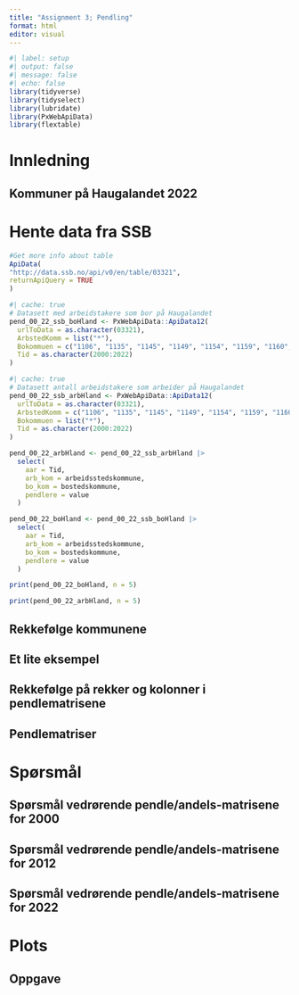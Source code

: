 ```yaml
---
title: "Assignment 3; Pendling"
format: html
editor: visual
---
```


```r
#| label: setup
#| output: false
#| message: false
#| echo: false
library(tidyverse)
library(tidyselect)
library(lubridate)
library(PxWebApiData)
library(flextable)
```

# Innledning

## Kommuner på Haugalandet 2022

# Hente data fra SSB

```r
#Get more info about table
ApiData(
"http://data.ssb.no/api/v0/en/table/03321",
returnApiQuery = TRUE
) 
```

```r
#| cache: true
# Datasett med arbeidstakere som bor på Haugalandet
pend_00_22_ssb_boHland <- PxWebApiData::ApiData12(
  urlToData = as.character(03321),
  ArbstedKomm = list("*"),
  Bokommuen = c("1106", "1135", "1145", "1149", "1154", "1159", "1160", "4611", "4612", "1211", "1216"),
  Tid = as.character(2000:2022)
)
```

```r
#| cache: true
# Datasett antall arbeidstakere som arbeider på Haugalandet
pend_00_22_ssb_arbHland <- PxWebApiData::ApiData12(
  urlToData = as.character(03321),
  ArbstedKomm = c("1106", "1135", "1145", "1149", "1154", "1159", "1160", "4611", "4612", "1211", "1216"),
  Bokommuen = list("*"),
  Tid = as.character(2000:2022)
)
```

```r
pend_00_22_arbHland <- pend_00_22_ssb_arbHland |> 
  select(
    aar = Tid,
    arb_kom = arbeidsstedskommune,
    bo_kom = bostedskommune,
    pendlere = value
  )
```

```r
pend_00_22_boHland <- pend_00_22_ssb_boHland |> 
  select(
    aar = Tid,
    arb_kom = arbeidsstedskommune,
    bo_kom = bostedskommune,
    pendlere = value
  )
```

```r
print(pend_00_22_boHland, n = 5)
```

```r
print(pend_00_22_arbHland, n = 5)
```

## Rekkefølge kommunene

## Et lite eksempel

## Rekkefølge på rekker og kolonner i pendlematrisene

## Pendlematriser

# Spørsmål

## Spørsmål vedrørende pendle/andels-matrisene for 2000

## Spørsmål vedrørende pendle/andels-matrisene for 2012

## Spørsmål vedrørende pendle/andels-matrisene for 2022

# Plots

## Oppgave
